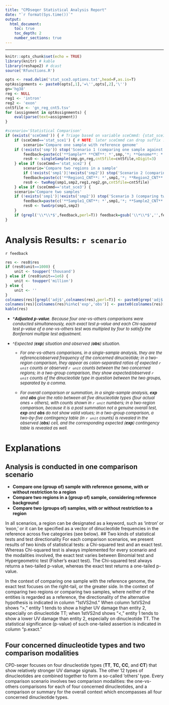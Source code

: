 ```yaml
---
title: "CPDseqer Statistical Analysis Report"
date: "`r format(Sys.time())`"
output:
  html_document:
    toc: true
    toc_depth: 2
    number_sections: true
---
```


<style type="text/css">
.main-container {
  max-width: 90%;
  margin-left: auto;
  margin-right: auto;
}
</style>
---

```r
knitr::opts_chunk$set(echo = TRUE)
library(knitr) # kable
library(reshape2) # dcast
source('Rfunctions.R')
```
```r
opts <- read.delim('stat_sce3.options.txt',head=F,as.is=T) 
optAssignments <- paste0(opts[,1],'=\'',opts[,2],'\'')
gn='hg38'
reg <- NULL
reg1 <- 'intron'
reg2 <- 'exon'
cnt5file <- 'gn_reg_cnt5.tsv'
for (assignment in optAssignments) {
	eval(parse(text=assignment))
}

#scenario='Statistical Comparison'
if (exists('sceCmmd')) { # Triage based on variable sceCmmd: {stat_sce1,stat_sce2,stat_sce3}
	if (sceCmmd=='stat_sce1') { # NOTE: later sceCmmd can drop suffix .R
		scenario='Compare one sample with reference genome'
    if (!exists('smp')) stop('Scenario 1 (comparing one sample against reference) requires one sample\'s CNT file!')
		feedback=paste(c('**Sample** **CNT**: *',smp,'*; **Genome**: *',gn,'*; **Region**: *',reg,'*'),collapse='')
		res0 <- singleSample(smp,gn,reg,cnt5file=cnt5file,nDigit=3)	
	} else if (sceCmmd=='stat_sce2') {
		scenario='Compare two regions in a sample'
		if (!exists('smp1')|!exists('smp2')) stop('Scenario 2 (comparing two regions) requires two regions\' CNT files!')
		feedback=paste(c('**Region1_CNT**: *',smp1,'*; **Region2_CNT**: *',smp2,'*; **Genome**: *',gn,'*; **Region1_reference**: *',reg1,'*; **Region2_reference**: *',reg2,'*'),collapse='')
		res0 <- twoReg(smp1,smp2,reg1,reg2,gn,cnt5file=cnt5file)
	} else if (sceCmmd=='stat_sce3') {
    scenario='Compare two samples'
    if (!exists('smp1')|!exists('smp2')) stop('Scenario 3 (comparing two samples) requires two samples\' CNT files!')
		feedback=paste(c('**Sample1_CNT**: *',smp1,'*; **Sample2_CNT**: *',smp2,'*'),collapse='')
		res0 <- twoGrp(smp1,smp2)
	}
	if (grepl('\\*\\*$',feedback,perl=T)) feedback=gsub('\\*\\*$','',feedback,perl=T)
}
```
# Analysis Results: `r scenario`
`r feedback`

```r
res <- res0$res
if (res0$unit==1000) { 
	unit <- toupper('thousand')
} else if (res0$unit==1e6) {
	unit <- toupper('million')
} else {
	unit <- ''
}
colnames(res)[grepl('adj$',colnames(res),perl=T)] <- paste0(grep('adj$',colnames(res),perl=T,val=T),'*')
colnames(res)[colnames(res)%in%c('exp','obs')] <- paste0(colnames(res)[colnames(res)%in%c('exp','obs')],'^')
kable(res)
```

* <font size="2">*_**Adjusted** **p-value**. Because four one-vs-others comparisons were conducted simultaneously, each exact test p-value and each Chi-squared test p-value of a one-vs-others test was multipled by four to satisfy the Bonferroni multiple test adjustment._



* ^_Expected (**exp**) situation and observed (**obs**) situation._ 

	+ _For one-vs-others comparisons, in a single-sample analysis, they are the reference/observed frequency of the concerned dinucleotide; in a two-region comparison, they appear as colon-separated ratios of expected `r unit` counts or observed `r unit` counts between the two concerned regions; in a two-group comparison, they show expected/observed `r unit` counts of the dinucleotide type in question between the two groups, separated by a comma._ 

	+ _For overall comparison or summation, in a single-sample analysis, **exp** and **obs** give the ratio between all five dinucleotide types (four actual ones + others), with counts shown in `r unit` numbers; in a two-region comparison, because it is a post summation not a genuine overall test, **exp** and **obs** do not show valid values; in a two-group comparison, a two-by-five contingency table (in `r unit` counts) is revealed in the observed (**obs**) cell, and the corresponding expected (**exp**) contingency table is revealed as well._</font>


# Explanations
## Analysis is conducted in one comparison scenario
* __Compare one (group of) sample with reference genome, with or without restriction to a region__
* __Compare two regions in a (group of) sample, considering reference background__
* __Compare two (groups of) samples, with or without restriction to a region__

In all scenarios, a region can be designated as a keyword, such as 'intron' or 'exon,' or it can be specified as a vector of dinucleotide frequencies in the reference across five categories (see below).
## Two kinds of statistical tests and test directionality
For each comparison scenarios, we present results of two kinds of statistical tests: a Chi-squared test and an exact test. Whereas Chi-squared test is always implemented for every scenario and the modalities involved, the exact test varies between Binomial test and Hypergeometric test (Fisher’s exact test). The Chi-squared test always returns a two-tailed p-value, whereas the exact test returns a one-tailed p-value.

In the context of comparing one sample with the reference genome, the exact test focuses on the right-tail, or the greater side. In the context of comparing two regions or comparing two samples, where neither of the entities is regarded as a reference, the directionality of the alternative hypothesis is indicated in column "1stVS2nd." When column 1stVS2nd shows ">," entity 1 tends to show a higher UV damage than entity 2, especially on dinucleotide TT; when 1stVS2nd shows "<," entity 1 tends to show a lower UV damage than entity 2, especially on dinucleotide TT. The statistical significance (p-value) of such one-tailed assertion is indicated in column "p.exact."

## Four concerned dinucleotide types and two comparison modalities
CPD-seqer focuses on four dinucleotide types (**TT**, **TC,** **CC**, and **CT**) that show relatively stronger UV damage signals. The other 12 types of dinucleotides are combined together to form a so-called ‘others’ type. Every comparison scenario involves two comparison modalities: the one-vs-others comparisons for each of four concerned dinucleotides, and a comparison or summary for the overall context which encompasses all four concerned dinucleotide types.

